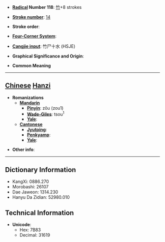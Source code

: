 * '''[[Wiktionary:Chinese radical index| Radical]] Number 118''': [[Wiktionary:Chinese radical index 竹|竹]]+8 strokes

* '''[[Wiktionary:Chinese total strokes index|Stroke number]]''': [[Wiktionary:Chinese total strokes index 14|14]]

* '''Stroke order''': 

* '''[[Wiktionary:Chinese four corner index|Four-Corner System]]''': 

* '''[[Wiktionary:Chinese Cangjie index|Cangjie input]]''': 竹尸十水 (HSJE)

* '''Graphical Significance and Origin''': 

* '''Common Meaning'''

----

== [[Chinese]] [[Hanzi]] ==

* '''Romanizations'''
** '''[[Mandarin]]'''
*** '''[[Pinyin]]''': zōu (zou1)
*** '''[[Wade-Giles]]''': tsou<sup>1</sup>
*** '''[[Yale]]''': 
** '''[[Cantonese]]'''
*** '''[[Jyutping]]''':
*** '''[[Penkyamp]]''': 
*** '''[[Yale]]''': 

* '''Other info''': 

----

== Dictionary Information ==

* KangXi: 0886.270
* Morobashi: 26107
* Dae Jaweon: 1314.230
* Hanyu Da Zidian: 52980.010

== Technical Information ==

* '''Unicode''':
** Hex: 7B83
** Decimal: 31619